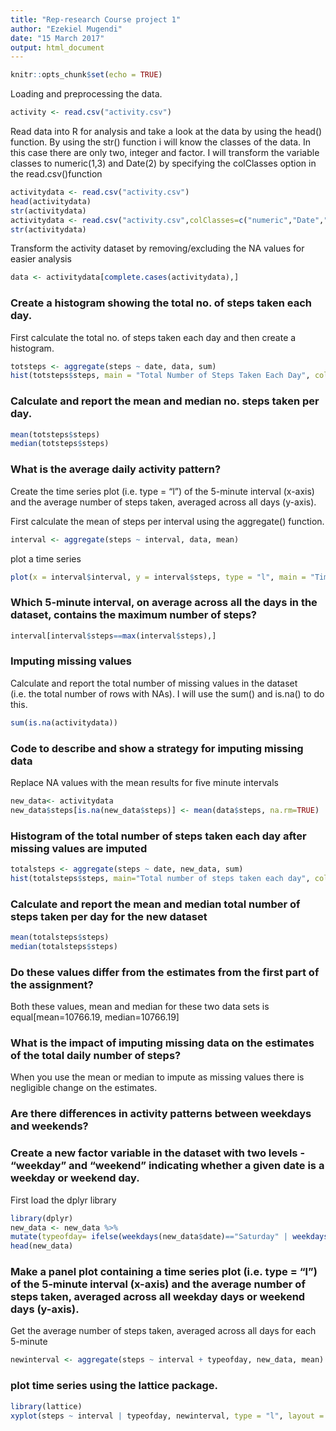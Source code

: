 ---
title: "Rep-research Course project 1"
author: "Ezekiel Mugendi"
date: "15 March 2017"
output: html_document
---

```{r setup, include=FALSE}
knitr::opts_chunk$set(echo = TRUE)
```

Loading and preprocessing the data.

```{r}
activity <- read.csv("activity.csv")
```

Read data into R for analysis and take a look at the data by using the head() function.
By using the str() function i will know the classes of the data. In this case there are only two, integer and factor. I will transform the variable classes to numeric(1,3) and Date(2) by specifying the colClasses option in the read.csv()function

```{r}
activitydata <- read.csv("activity.csv")
head(activitydata)
str(activitydata)
activitydata <- read.csv("activity.csv",colClasses=c("numeric","Date","numeric"))
str(activitydata)

```

Transform the activity dataset by removing/excluding the NA values for easier analysis

```{r}
data <- activitydata[complete.cases(activitydata),]
```

### Create a histogram showing the total no. of steps taken each day.
First calculate the total no. of steps taken each day and then create a histogram.

```{r}
totsteps <- aggregate(steps ~ date, data, sum)
hist(totsteps$steps, main = "Total Number of Steps Taken Each Day", col="red", xlab="Number of Steps")
```

### Calculate and report the mean and median no. steps taken per day.

```{r}
mean(totsteps$steps)
median(totsteps$steps)
```

### What is the average daily activity pattern?

Create the time series plot (i.e. type = "l") of the 5-minute interval (x-axis) and the average number of steps taken, averaged across all days (y-axis).

First calculate the mean of steps per interval using the aggregate() function.
```{r}
interval <- aggregate(steps ~ interval, data, mean)
```

plot a time series
```{r}
plot(x = interval$interval, y = interval$steps, type = "l", main = "Time Series Plot of the average daily activity pattern", xlab = "5-Minute Interval", ylab = "Average Number of Total Steps Taken")
```

### Which 5-minute interval, on average across all the days in the dataset, contains the maximum number of steps?

```{r}
interval[interval$steps==max(interval$steps),]
```

### Imputing missing values
Calculate and report the total number of missing values in the dataset (i.e. the total number of rows with NAs).
I will use the sum() and is.na() to do this.
```{r}
sum(is.na(activitydata))
```

### Code to describe and show a strategy for imputing missing data

Replace NA values with the mean results for five minute intervals

```{r}
new_data<- activitydata
new_data$steps[is.na(new_data$steps)] <- mean(data$steps, na.rm=TRUE)
```

### Histogram of the total number of steps taken each day after missing values are imputed

```{r}
totalsteps <- aggregate(steps ~ date, new_data, sum)
hist(totalsteps$steps, main="Total number of steps taken each day", col = "blue", xlab="Steps", ylab="Frequency")
```

### Calculate and report the mean and median total number of steps taken per day for the new dataset

```{r}
mean(totalsteps$steps)
median(totalsteps$steps)
```

### Do these values differ from the estimates from the first part of the assignment?

Both these values, mean and median for these two data sets is equal[mean=10766.19, median=10766.19]

### What is the impact of imputing missing data on the estimates of the total daily number of steps?
When you use the mean or median to impute as missing values there is negligible change on the estimates.

### Are there differences in activity patterns between weekdays and weekends?
### Create a new factor variable in the dataset with two levels - "weekday" and "weekend" indicating whether a given date is a weekday or weekend day.
First load the dplyr library

```{r}
library(dplyr)
new_data <- new_data %>%
mutate(typeofday= ifelse(weekdays(new_data$date)=="Saturday" | weekdays(new_data$date)=="Sunday", "Weekend", "Weekday"))
head(new_data)
```

### Make a panel plot containing a time series plot (i.e. type = "l") of the 5-minute interval (x-axis) and the average number of steps taken, averaged across all weekday days or weekend days (y-axis).
Get the average number of steps taken, averaged across all days for each 5-minute

```{r}
newinterval <- aggregate(steps ~ interval + typeofday, new_data, mean)
```

### plot time series using the lattice package.

```{r}
library(lattice)
xyplot(steps ~ interval | typeofday, newinterval, type = "l", layout = c(1,2), main = "Time Series Plot of the Average of Total Steps (weekday vs. weekend)", xlab = "5-Minute Interval", ylab = "Average Number of Steps Taken")
```
